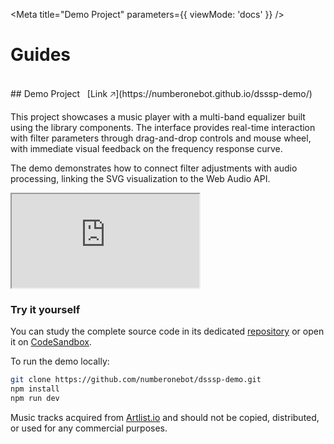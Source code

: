 
<Meta
  title="Demo Project"
  parameters={{ viewMode: 'docs' }}
/>

# Guides

<br/>
## Demo Project &nbsp; [Link &#129125;](https://numberonebot.github.io/dsssp-demo/)

This project showcases a music player with a multi-band equalizer built using the library components. The interface provides real-time interaction with filter parameters through drag-and-drop controls and mouse wheel, with immediate visual feedback on the frequency response curve.

The demo demonstrates how to connect filter adjustments with audio processing, linking the SVG visualization to the Web Audio API.

<div style={{ width: '100%', overflow: 'auto' }}>
<iframe src="https://numberonebot.github.io/dsssp-demo/" style={{
  margin: '12px 0 24px',
  width: '848px',
  height: '730px',
  border: 0,
  borderRadius: '3px',
  overflow: 'hidden'
}} title="DSSSP Demo"></iframe>
</div>


### Try it yourself

You can study the complete source code in its dedicated [repository](https://github.com/numberonebot/dsssp-demo) or open it on [CodeSandbox](https://codesandbox.io/p/github/numberonebot/dsssp-demo/main).

To run the demo locally:

```bash
git clone https://github.com/numberonebot/dsssp-demo.git
npm install
npm run dev
```

Music tracks acquired from [Artlist.io](https://artlist.io) and should not be copied, distributed, or used for any commercial purposes.
